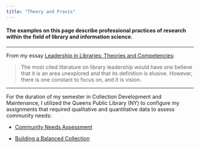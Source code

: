 ```yaml
---
title: "Theory and Praxis"
---
```


#### **The examples on this page describe professional practices of research within the field of library and information science.**

------------------------------------------------------------------------

From my essay [Leadership in Libraries: Theories and Competencies](img/leadership%20in%20libraries.pdf){target="_blank"}:

> The most cited literature on library leadership would have one believe that it is an area unexplored and that its definition is elusive. However, there is one constant to focus on, and it is vision.

------------------------------------------------------------------------

For the duration of my semester in Collection Development and Maintenance, I utilized the Queens Public Library (NY) to configure my assignments that required qualitative and quantitative data to assess community needs:

-   [Community Needs Assessment](img/community_needs_assessment.pdf){target="_blank"}

-   [Building a Balanced Collection](img/building_a_balanced_collection.pdf){target="_blank"}
